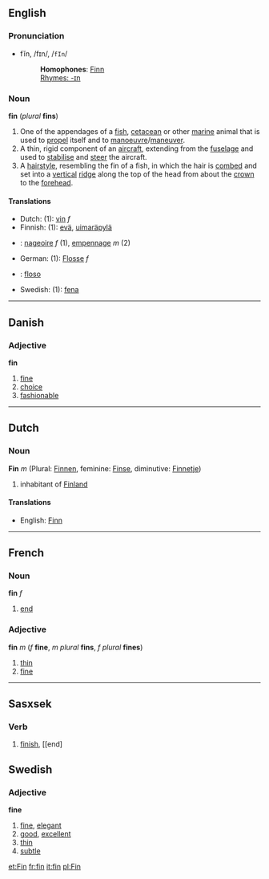 == English ==
===Pronunciation===
*fĭn, /fɪn/, /<tt>fIn</tt>/
*:'''Homophones''': [[Finn]]
*:[[Rhymes:English:-ɪn|Rhymes: -ɪn]]

=== Noun ===
'''fin''' (''plural'' '''fins''')

#One of the appendages of a [[fish]], [[cetacean]] or other [[marine]] animal that is used to [[propel]] itself and to [[manoeuvre]]/[[maneuver]].
#A thin, rigid component of an [[aircraft]], extending from the [[fuselage]] and used to [[stabilise]] and [[steer]] the aircraft.
#A [[hairstyle]], resembling the fin of a fish, in which the hair is [[comb]]ed and set into a [[vertical]] [[ridge]] along the top of the head from about the [[crown]] to the [[forehead]].

==== Translations ====
*Dutch: (1): [[vin]] ''f''
*Finnish: (1): [[evä]], [[uimaräpylä]]
* {{fr}} : [[nageoire]] ''f'' (1), [[empennage]] ''m'' (2)
*German: (1): [[Flosse]] ''f''
* {{io}} : [[floso]]
*Swedish: (1): [[fena]]

----

==Danish==
===Adjective===
'''fin'''

# [[fine]]
# [[choice]]
# [[fashionable]]

----

==Dutch==
===Noun===
'''Fin''' ''m'' (Plural: [[Finnen]], feminine: [[Finse]], diminutive: [[Finnetje]])

# inhabitant of [[Finland]]

====Translations====
*English: [[Finn]]

----

== French ==
=== Noun ===
'''fin''' ''f''

# [[end]]

===Adjective===
'''fin''' ''m'' (''f'' '''fine''', ''m plural'' '''fins''', ''f plural'' '''fines''')

#[[thin]]
#[[fine]]

----
== Sasxsek ==
=== Verb ===
# [[finish]], [[end]

== Swedish ==
=== Adjective ===
'''fine'''

# [[fine]], [[elegant]]
# [[good]], [[excellent]]
# [[thin]]
# [[subtle]]

[[et:Fin]]
[[fr:fin]]
[[it:fin]]
[[pl:Fin]]